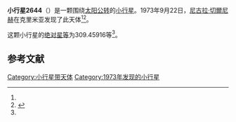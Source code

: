 {{Infobox planet
| bgcolour = #FFFFC0
| name = 2644 Victor Jara
| symbol = 
| image = 
| caption = 
| discovery = yes
| discovery_ref = 
| discoverer = [[尼古拉·切爾尼赫|尼古拉·切爾尼赫]]
| discovery_site = [[克里米亚|克里米亚]] 
| discovered = 1973年9月22日
| designations = yes
| mp_name = 
| named_after = 
| alt_names = 1973 SO2/ 1979 HD
| mp_category = [[主带小行星|主带小行星]]
| orbit_ref = <ref name="a">[http://ssd.jpl.nasa.gov/sbdb.cgi?sstr=2644 2644 Victor Jara] {{Wayback|url=http://ssd.jpl.nasa.gov/sbdb.cgi?sstr=2644 |date=20200820020622 }}，小行星數據庫瀏覽器（JPL Small-Body Database Browser）－[[美国国家航空航天局|美国国家航空航天局]]喷气推进实验室</ref>
| epoch = 2456400.5 (2013年4月18日更新)
| aphelion = {{convert|2.5296231|AU|km|3|abbr=on|lk=out}}
| perihelion = {{convert|1.8116041|AU|km|3|abbr=on}}
| semimajor = {{convert|2.1706136|AU|km|3|abbr=on}}
| eccentricity = 0.1653954
| period = 1168.079009 [[日|日]]<br />3.2[[儒略年|儒略年]]
| avg_speed = 
| inclination = 2.68225
| asc_node = 347.65424
| mean_anomaly = 
| arg_peri = 309.45916
| satellites = 
| physical_characteristics = yes
| dimensions = 
| mass = 
| density = 
| surface_grav = 
| escape_velocity = 
| sidereal_day = 
| axial_tilt = 
| pole_ecliptic_lat = 
| pole_ecliptic_lon = 
| albedo = 
| temperatures= 
| temp_name1 = 
| mean_temp_1 = 
| max_temp_1 = 
| temp_name2 = 
| max_temp_2 = 
| spectral_type = 
| abs_magnitude = 309.45916
}}

'''小行星2644'''（{{lang-en|2644 Victor Jara}}）是一颗围绕[[太阳|太阳]][[公转|公转]]的[[小行星|小行星]]。1973年9月22日，[[尼古拉·切爾尼赫|尼古拉·切爾尼赫]]在克里米亚发现了此天体<ref name="a" /><ref>{{cite news|title=小行星列表|url=http://cfa-www.harvard.edu/iau/lists/NumberedMPs.txt|accessdate=2013-07-08|newspaper=哈佛大学|archive-date=2008-05-17|archive-url=https://web.archive.org/web/20080517010638/http://cfa-www.harvard.edu/iau/lists/NumberedMPs.txt|dead-url=no}}</ref>。

这颗小行星的[[绝对星等|绝对星等]]为309.45916等<ref name="a" />。

==参考文献==
{{reflist}}
{{Minor Planet Number|[[小行星2643|小行星2643]]|[[小行星2645|小行星2645]]}}

{{小天体}}

[[Category:小行星带天体|Category:小行星带天体]]
[[Category:1973年发现的小行星|Category:1973年发现的小行星]]

{{asteroid-stub}}